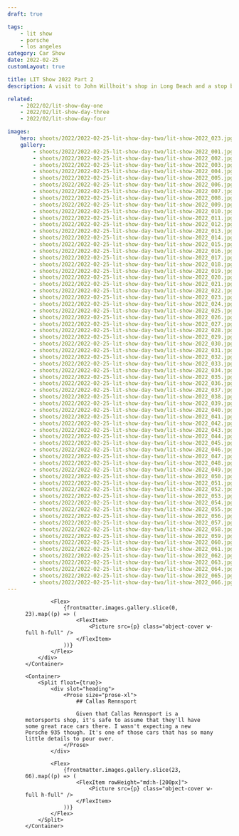 ```yaml
---
draft: true

tags:
    - lit show
    - porsche
    - los angeles
category: Car Show
date: 2022-02-25
customLayout: true

title: LIT Show 2022 Part 2
description: A visit to John Willhoit's shop in Long Beach and a stop by Callas Rennsport to see an incredible 935.

related:
    - 2022/02/lit-show-day-one
    - 2022/02/lit-show-day-three
    - 2022/02/lit-show-day-four

images:
    hero: shoots/2022/2022-02-25-lit-show-day-two/lit-show-2022_023.jpg
    gallery:
        - shoots/2022/2022-02-25-lit-show-day-two/lit-show-2022_001.jpg
        - shoots/2022/2022-02-25-lit-show-day-two/lit-show-2022_002.jpg
        - shoots/2022/2022-02-25-lit-show-day-two/lit-show-2022_003.jpg
        - shoots/2022/2022-02-25-lit-show-day-two/lit-show-2022_004.jpg
        - shoots/2022/2022-02-25-lit-show-day-two/lit-show-2022_005.jpg
        - shoots/2022/2022-02-25-lit-show-day-two/lit-show-2022_006.jpg
        - shoots/2022/2022-02-25-lit-show-day-two/lit-show-2022_007.jpg
        - shoots/2022/2022-02-25-lit-show-day-two/lit-show-2022_008.jpg
        - shoots/2022/2022-02-25-lit-show-day-two/lit-show-2022_009.jpg
        - shoots/2022/2022-02-25-lit-show-day-two/lit-show-2022_010.jpg
        - shoots/2022/2022-02-25-lit-show-day-two/lit-show-2022_011.jpg
        - shoots/2022/2022-02-25-lit-show-day-two/lit-show-2022_012.jpg
        - shoots/2022/2022-02-25-lit-show-day-two/lit-show-2022_013.jpg
        - shoots/2022/2022-02-25-lit-show-day-two/lit-show-2022_014.jpg
        - shoots/2022/2022-02-25-lit-show-day-two/lit-show-2022_015.jpg
        - shoots/2022/2022-02-25-lit-show-day-two/lit-show-2022_016.jpg
        - shoots/2022/2022-02-25-lit-show-day-two/lit-show-2022_017.jpg
        - shoots/2022/2022-02-25-lit-show-day-two/lit-show-2022_018.jpg
        - shoots/2022/2022-02-25-lit-show-day-two/lit-show-2022_019.jpg
        - shoots/2022/2022-02-25-lit-show-day-two/lit-show-2022_020.jpg
        - shoots/2022/2022-02-25-lit-show-day-two/lit-show-2022_021.jpg
        - shoots/2022/2022-02-25-lit-show-day-two/lit-show-2022_022.jpg
        - shoots/2022/2022-02-25-lit-show-day-two/lit-show-2022_023.jpg
        - shoots/2022/2022-02-25-lit-show-day-two/lit-show-2022_024.jpg
        - shoots/2022/2022-02-25-lit-show-day-two/lit-show-2022_025.jpg
        - shoots/2022/2022-02-25-lit-show-day-two/lit-show-2022_026.jpg
        - shoots/2022/2022-02-25-lit-show-day-two/lit-show-2022_027.jpg
        - shoots/2022/2022-02-25-lit-show-day-two/lit-show-2022_028.jpg
        - shoots/2022/2022-02-25-lit-show-day-two/lit-show-2022_029.jpg
        - shoots/2022/2022-02-25-lit-show-day-two/lit-show-2022_030.jpg
        - shoots/2022/2022-02-25-lit-show-day-two/lit-show-2022_031.jpg
        - shoots/2022/2022-02-25-lit-show-day-two/lit-show-2022_032.jpg
        - shoots/2022/2022-02-25-lit-show-day-two/lit-show-2022_033.jpg
        - shoots/2022/2022-02-25-lit-show-day-two/lit-show-2022_034.jpg
        - shoots/2022/2022-02-25-lit-show-day-two/lit-show-2022_035.jpg
        - shoots/2022/2022-02-25-lit-show-day-two/lit-show-2022_036.jpg
        - shoots/2022/2022-02-25-lit-show-day-two/lit-show-2022_037.jpg
        - shoots/2022/2022-02-25-lit-show-day-two/lit-show-2022_038.jpg
        - shoots/2022/2022-02-25-lit-show-day-two/lit-show-2022_039.jpg
        - shoots/2022/2022-02-25-lit-show-day-two/lit-show-2022_040.jpg
        - shoots/2022/2022-02-25-lit-show-day-two/lit-show-2022_041.jpg
        - shoots/2022/2022-02-25-lit-show-day-two/lit-show-2022_042.jpg
        - shoots/2022/2022-02-25-lit-show-day-two/lit-show-2022_043.jpg
        - shoots/2022/2022-02-25-lit-show-day-two/lit-show-2022_044.jpg
        - shoots/2022/2022-02-25-lit-show-day-two/lit-show-2022_045.jpg
        - shoots/2022/2022-02-25-lit-show-day-two/lit-show-2022_046.jpg
        - shoots/2022/2022-02-25-lit-show-day-two/lit-show-2022_047.jpg
        - shoots/2022/2022-02-25-lit-show-day-two/lit-show-2022_048.jpg
        - shoots/2022/2022-02-25-lit-show-day-two/lit-show-2022_049.jpg
        - shoots/2022/2022-02-25-lit-show-day-two/lit-show-2022_050.jpg
        - shoots/2022/2022-02-25-lit-show-day-two/lit-show-2022_051.jpg
        - shoots/2022/2022-02-25-lit-show-day-two/lit-show-2022_052.jpg
        - shoots/2022/2022-02-25-lit-show-day-two/lit-show-2022_053.jpg
        - shoots/2022/2022-02-25-lit-show-day-two/lit-show-2022_054.jpg
        - shoots/2022/2022-02-25-lit-show-day-two/lit-show-2022_055.jpg
        - shoots/2022/2022-02-25-lit-show-day-two/lit-show-2022_056.jpg
        - shoots/2022/2022-02-25-lit-show-day-two/lit-show-2022_057.jpg
        - shoots/2022/2022-02-25-lit-show-day-two/lit-show-2022_058.jpg
        - shoots/2022/2022-02-25-lit-show-day-two/lit-show-2022_059.jpg
        - shoots/2022/2022-02-25-lit-show-day-two/lit-show-2022_060.jpg
        - shoots/2022/2022-02-25-lit-show-day-two/lit-show-2022_061.jpg
        - shoots/2022/2022-02-25-lit-show-day-two/lit-show-2022_062.jpg
        - shoots/2022/2022-02-25-lit-show-day-two/lit-show-2022_063.jpg
        - shoots/2022/2022-02-25-lit-show-day-two/lit-show-2022_064.jpg
        - shoots/2022/2022-02-25-lit-show-day-two/lit-show-2022_065.jpg
        - shoots/2022/2022-02-25-lit-show-day-two/lit-show-2022_066.jpg
---
```



<Section>
    <Container size="large">
        <div class="space-y-4">
            <Figure src={frontmatter.images.hero} />

            <Flex>
                {frontmatter.images.gallery.slice(0, 23).map((p) => (
                    <FlexItem>
                        <Picture src={p} class="object-cover w-full h-full" />
                    </FlexItem>
                ))}
            </Flex>
        </div>
    </Container>

    <Container>
        <Split float={true}>
            <div slot="heading">
                <Prose size="prose-xl">
                    ## Callas Rennsport

                    Given that Callas Rennsport is a motorsports shop, it's safe to assume that they'll have some great race cars there. I wasn't expecting a new Porsche 935 though. It's one of those cars that has so many little details to pour over.
                </Prose>
            </div>

            <Flex>
                {frontmatter.images.gallery.slice(23, 66).map((p) => (
                    <FlexItem rowHeight="md:h-[200px]">
                        <Picture src={p} class="object-cover w-full h-full" />
                    </FlexItem>
                ))}
            </Flex>
        </Split>
    </Container>

</Section>
